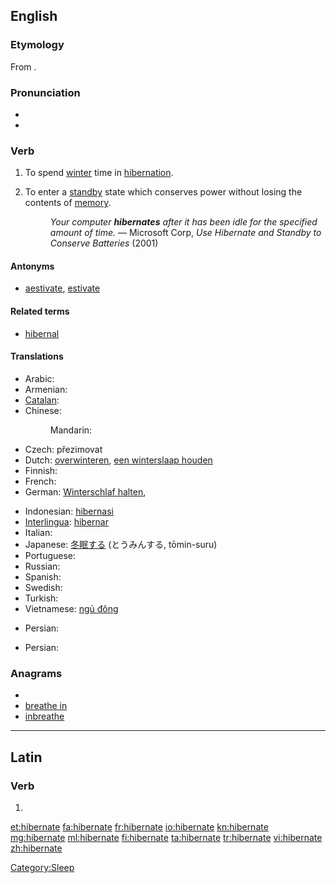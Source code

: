 ==English==

===Etymology===
From {{etyl|la}} {{term|hibernus|hībernus|winter|lang=la}}.

===Pronunciation===
* {{SAMPA|/"haIb@%neIt/}}
* {{IPA|/ˈhaɪbəˌneɪt/}}

===Verb===
{{en-verb|hibernat|ing}}

# {{intransitive}} To spend [[winter]] time in [[hibernation]].
# {{intransitive}} {{computing}} To enter a [[standby]] state which conserves power without losing the contents of [[memory]].
#: ''Your computer '''hibernates''' after it has been idle for the specified amount of time.'' &mdash; Microsoft Corp, ''Use Hibernate and Standby to Conserve Batteries'' (2001)

====Antonyms====
* [[aestivate]], [[estivate]]

====Related terms====
* [[hibernal]]

====Translations====
{{trans-top|winter sleep}}
* Arabic: {{t|ar|أسبت|tr='asbata}}
* Armenian: {{t|hy|ձմեռել|tr=jmeṙel}}
* [[Catalan]]: {{t|ca|hibernar}}
* Chinese:
*: Mandarin: {{t-|cmn|冬眠|tr=dōngmián|sc=Hani}}
* Czech: přezimovat
* Dutch: [[overwinteren]], [[een winterslaap houden]]
* Finnish: {{t-|fi|horrostaa}}
* French: {{t+|fr|hiberner}}
* German: [[Winterschlaf halten]],  {{t|de|überwintern}}
{{trans-mid}}
* Indonesian: [[hibernasi]]
* [[Interlingua]]: [[hibernar]]
* Italian: {{t-|it|ibernare}}
* Japanese: [[冬眠]]する (とうみんする, tōmin-suru)
* Portuguese: {{t+|pt|hibernar}}
* Russian: {{t+|ru|зимовать|tr=zimovát'}}
* Spanish: {{t-|es|hibernar}}
* Swedish: {{t+|sv|övervintra}}
* Turkish: {{t+|tr|kış uykusuna yatmak}}
* Vietnamese: [[ngủ đông]]
{{trans-bottom}}

{{trans-top|computer standby}}
* Persian: {{t|fa|خواب زمستانی|sc=fa-Arab}}
{{trans-mid}}
* Persian: {{t|fa|خواب زمستانی|sc=fa-Arab}}
{{trans-bottom}}

===Anagrams===
* {{alphagram|abeehinrt}}
* [[breathe in#English|breathe in]]
* [[inbreathe#English|inbreathe]]

[[Category:Sleep]]

----

==Latin==

===Verb===
{{la-verb-form|hībernāte}}

# {{conjugation of|hiberno|hībernō|1|p|pres|act|imp|lang=la}}

[[et:hibernate]]
[[fa:hibernate]]
[[fr:hibernate]]
[[io:hibernate]]
[[kn:hibernate]]
[[mg:hibernate]]
[[ml:hibernate]]
[[fi:hibernate]]
[[ta:hibernate]]
[[tr:hibernate]]
[[vi:hibernate]]
[[zh:hibernate]]